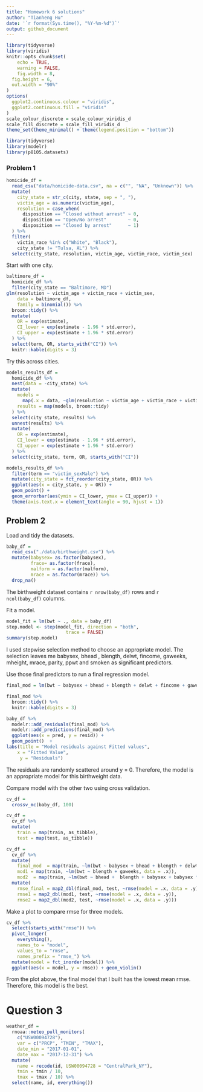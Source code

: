 ```yaml
---
title: "Homework 6 solutions"
author: "Tianheng Hu"
date: '`r format(Sys.time(), "%Y-%m-%d")`'
output: github_document
---
```


```r
library(tidyverse)
library(viridis)
knitr::opts_chunk$set(
	echo = TRUE,
	warning = FALSE,
	fig.width = 8, 
  fig.height = 6,
  out.width = "90%"
)
options(
  ggplot2.continuous.colour = "viridis",
  ggplot2.continuous.fill = "viridis"
)
scale_colour_discrete = scale_colour_viridis_d
scale_fill_discrete = scale_fill_viridis_d
theme_set(theme_minimal() + theme(legend.position = "bottom"))
```


```r
library(tidyverse)
library(modelr)
library(p8105.datasets)
```

### Problem 1

```r
homicide_df = 
  read_csv("data/homicide-data.csv", na = c("", "NA", "Unknown")) %>% 
  mutate(
    city_state = str_c(city, state, sep = ", "),
    victim_age = as.numeric(victim_age),
    resolution = case_when(
      disposition == "Closed without arrest" ~ 0,
      disposition == "Open/No arrest"        ~ 0,
      disposition == "Closed by arrest"      ~ 1)
  ) %>% 
  filter(
    victim_race %in% c("White", "Black"),
    city_state != "Tulsa, AL") %>% 
  select(city_state, resolution, victim_age, victim_race, victim_sex)
```


Start with one city.

```r
baltimore_df =
  homicide_df %>% 
  filter(city_state == "Baltimore, MD")
glm(resolution ~ victim_age + victim_race + victim_sex, 
    data = baltimore_df,
    family = binomial()) %>% 
  broom::tidy() %>% 
  mutate(
    OR = exp(estimate),
    CI_lower = exp(estimate - 1.96 * std.error),
    CI_upper = exp(estimate + 1.96 * std.error)
  ) %>% 
  select(term, OR, starts_with("CI")) %>% 
  knitr::kable(digits = 3)
```


Try this across cities.

```r
models_results_df = 
  homicide_df %>% 
  nest(data = -city_state) %>% 
  mutate(
    models = 
      map(.x = data, ~glm(resolution ~ victim_age + victim_race + victim_sex, data = .x, family = binomial())),
    results = map(models, broom::tidy)
  ) %>% 
  select(city_state, results) %>% 
  unnest(results) %>% 
  mutate(
    OR = exp(estimate),
    CI_lower = exp(estimate - 1.96 * std.error),
    CI_upper = exp(estimate + 1.96 * std.error)
  ) %>% 
  select(city_state, term, OR, starts_with("CI")) 
```

```r
models_results_df %>% 
  filter(term == "victim_sexMale") %>% 
  mutate(city_state = fct_reorder(city_state, OR)) %>% 
  ggplot(aes(x = city_state, y = OR)) + 
  geom_point() + 
  geom_errorbar(aes(ymin = CI_lower, ymax = CI_upper)) + 
  theme(axis.text.x = element_text(angle = 90, hjust = 1))
```



## Problem 2

Load and tidy the datasets.
```r
baby_df = 
  read_csv("./data/birthweight.csv") %>% 
  mutate(babysex= as.factor(babysex),
         frace= as.factor(frace),
         malform = as.factor(malform),
         mrace = as.factor(mrace)) %>% 
  drop_na()
```

The birthweight dataset contains `r nrow(baby_df)` rows and `r ncol(baby_df)` columns. 


Fit a model.
```r
model_fit = lm(bwt ~ ., data = baby_df)
step.model <- step(model_fit, direction = "both", 
                      trace = FALSE)
summary(step.model)
```

I used stepwise selection method to choose an appropriate model. The selection leaves me babysex, bhead , blength, delwt, fincome, gaweeks, mheight, mrace, parity, ppwt and smoken as significant predictors. 

Use those final predictors to run a final regression model.
```r
final_mod = lm(bwt ~ babysex + bhead + blength + delwt + fincome + gaweeks + mheight + mrace + parity + ppwt + smoken, data = baby_df) 

final_mod %>% 
  broom::tidy() %>% 
  knitr::kable(digits = 3)
```

```r
baby_df %>% 
  modelr::add_residuals(final_mod) %>% 
  modelr::add_predictions(final_mod) %>% 
  ggplot(aes(x = pred, y = resid)) + 
  geom_point()  +
labs(title = "Model residuals against Fitted values", 
    x = "Fitted Value",
     y = "Residuals")
```

The residuals are randomly scattered around y = 0. Therefore, the model is an appropriate model for this birthweight data. 


Compare model with the other two using cross validation.

```r
cv_df = 
  crossv_mc(baby_df, 100) 

cv_df =
  cv_df %>% 
  mutate(
    train = map(train, as_tibble),
    test = map(test, as_tibble))

cv_df = 
  cv_df %>% 
  mutate(
    final_mod  = map(train, ~lm(bwt ~ babysex + bhead + blength + delwt + fincome + gaweeks + mheight + mrace + parity + ppwt + smoken, data = .x)),
    mod1 = map(train, ~lm(bwt ~ blength + gaweeks, data = .x)),
    mod2  = map(train, ~lm(bwt ~ bhead +  blength + babysex + babysex * blength + babysex * bhead + blength * bhead + babysex * blength * bhead, data = .x))) %>% 
  mutate(
    rmse_final = map2_dbl(final_mod, test, ~rmse(model = .x, data = .y)),
    rmse1 = map2_dbl(mod1, test, ~rmse(model = .x, data = .y)),
    rmse2 = map2_dbl(mod2, test, ~rmse(model = .x, data = .y))) 

```




Make a plot to compare rmse for three models.
```r
cv_df %>% 
  select(starts_with("rmse")) %>% 
  pivot_longer(
    everything(),
    names_to = "model", 
    values_to = "rmse",
    names_prefix = "rmse_") %>% 
  mutate(model = fct_inorder(model)) %>% 
  ggplot(aes(x = model, y = rmse)) + geom_violin()
```


From the plot above, the final model that I built has the lowest mean rmse. Therefore, this model is the best.



# Question 3

```r
weather_df = 
  rnoaa::meteo_pull_monitors(
    c("USW00094728"),
    var = c("PRCP", "TMIN", "TMAX"), 
    date_min = "2017-01-01",
    date_max = "2017-12-31") %>%
  mutate(
    name = recode(id, USW00094728 = "CentralPark_NY"),
    tmin = tmin / 10,
    tmax = tmax / 10) %>%
  select(name, id, everything())
```



